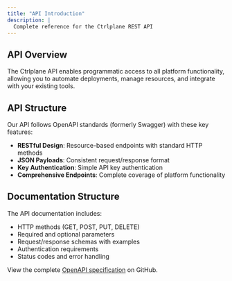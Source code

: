 ```yaml
---
title: "API Introduction"
description: |
  Complete reference for the Ctrlplane REST API
---
```


## API Overview

The Ctrlplane API enables programmatic access to all platform functionality, allowing you to automate deployments, manage resources, and integrate with your existing tools.

## API Structure

Our API follows OpenAPI standards (formerly Swagger) with these key features:

- **RESTful Design**: Resource-based endpoints with standard HTTP methods
- **JSON Payloads**: Consistent request/response format
- **Key Authentication**: Simple API key authentication
- **Comprehensive Endpoints**: Complete coverage of platform functionality

## Documentation Structure

The API documentation includes:

- HTTP methods (GET, POST, PUT, DELETE)
- Required and optional parameters
- Request/response schemas with examples
- Authentication requirements
- Status codes and error handling

View the complete [OpenAPI specification](https://github.com/ctrlplanedev/ctrlplane/blob/main/openapi.v1.json) on GitHub.
